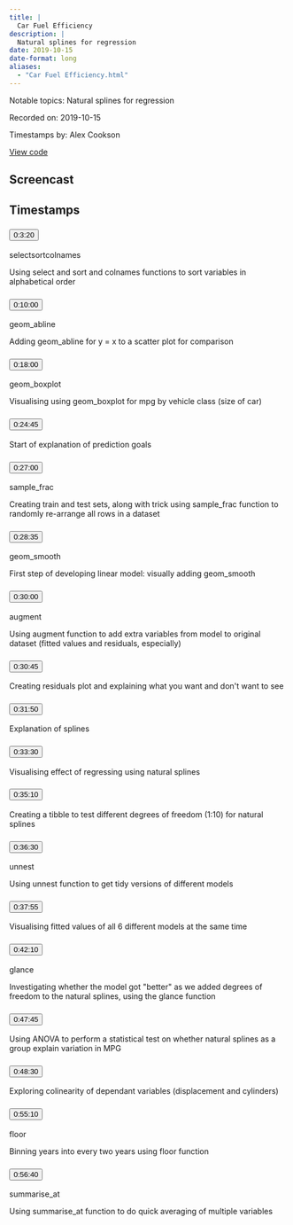 ```yaml
---
title: |
  Car Fuel Efficiency
description: |
  Natural splines for regression
date: 2019-10-15
date-format: long
aliases:
  - "Car Fuel Efficiency.html"
---
```


Notable topics: Natural splines for regression

Recorded on: 2019-10-15

Timestamps by: Alex Cookson

[View code](https://github.com/dgrtwo/data-screencasts/blob/master/car-economy.Rmd)

## Screencast

<div id="yt-player" data-video-id="RpeioixHOHw"></div>

## Timestamps

```{=html}
<div id="topics">
  <div class="topic">
    <h3 id="ts-200">
      <button class="btn btn-link btn-timestamp" onClick="playerSkipToTimestamp(200, this)">0:3:20</button>
    </h3>
    <div class="topic_badges"><div><span class="badge-functions badge bg-info">select</span><span class="badge-functions badge bg-info">sort</span><span class="badge-functions badge bg-info">colnames</span></div><div></div></div>
    <div class="topic_description">
      <p>Using select and sort and colnames functions to sort variables in alphabetical order</p>

    </div>
  </div>
  <div class="topic">
    <h3 id="ts-600">
      <button class="btn btn-link btn-timestamp" onClick="playerSkipToTimestamp(600, this)">0:10:00</button>
    </h3>
    <div class="topic_badges"><div><span class="badge-functions badge bg-info">geom_abline</span></div><div></div></div>
    <div class="topic_description">
      <p>Adding geom_abline for y = x to a scatter plot for comparison</p>

    </div>
  </div>
  <div class="topic">
    <h3 id="ts-1080">
      <button class="btn btn-link btn-timestamp" onClick="playerSkipToTimestamp(1080, this)">0:18:00</button>
    </h3>
    <div class="topic_badges"><div><span class="badge-functions badge bg-info">geom_boxplot</span></div><div></div></div>
    <div class="topic_description">
      <p>Visualising using geom_boxplot for mpg by vehicle class (size of car)</p>

    </div>
  </div>
  <div class="topic">
    <h3 id="ts-1485">
      <button class="btn btn-link btn-timestamp" onClick="playerSkipToTimestamp(1485, this)">0:24:45</button>
    </h3>
    <div class="topic_badges"><div></div><div></div></div>
    <div class="topic_description">
      <p>Start of explanation of prediction goals</p>

    </div>
  </div>
  <div class="topic">
    <h3 id="ts-1620">
      <button class="btn btn-link btn-timestamp" onClick="playerSkipToTimestamp(1620, this)">0:27:00</button>
    </h3>
    <div class="topic_badges"><div><span class="badge-functions badge bg-info">sample_frac</span></div><div></div></div>
    <div class="topic_description">
      <p>Creating train and test sets, along with trick using sample_frac function to randomly re-arrange all rows in a dataset</p>

    </div>
  </div>
  <div class="topic">
    <h3 id="ts-1715">
      <button class="btn btn-link btn-timestamp" onClick="playerSkipToTimestamp(1715, this)">0:28:35</button>
    </h3>
    <div class="topic_badges"><div><span class="badge-functions badge bg-info">geom_smooth</span></div><div></div></div>
    <div class="topic_description">
      <p>First step of developing linear model: visually adding geom_smooth</p>

    </div>
  </div>
  <div class="topic">
    <h3 id="ts-1800">
      <button class="btn btn-link btn-timestamp" onClick="playerSkipToTimestamp(1800, this)">0:30:00</button>
    </h3>
    <div class="topic_badges"><div><span class="badge-functions badge bg-info">augment</span></div><div></div></div>
    <div class="topic_description">
      <p>Using augment function to add extra variables from model to original dataset (fitted values and residuals, especially)</p>

    </div>
  </div>
  <div class="topic">
    <h3 id="ts-1845">
      <button class="btn btn-link btn-timestamp" onClick="playerSkipToTimestamp(1845, this)">0:30:45</button>
    </h3>
    <div class="topic_badges"><div></div><div></div></div>
    <div class="topic_description">
      <p>Creating residuals plot and explaining what you want and don't want to see</p>

    </div>
  </div>
  <div class="topic">
    <h3 id="ts-1910">
      <button class="btn btn-link btn-timestamp" onClick="playerSkipToTimestamp(1910, this)">0:31:50</button>
    </h3>
    <div class="topic_badges"><div></div><div></div></div>
    <div class="topic_description">
      <p>Explanation of splines</p>

    </div>
  </div>
  <div class="topic">
    <h3 id="ts-2010">
      <button class="btn btn-link btn-timestamp" onClick="playerSkipToTimestamp(2010, this)">0:33:30</button>
    </h3>
    <div class="topic_badges"><div></div><div></div></div>
    <div class="topic_description">
      <p>Visualising effect of regressing using natural splines</p>

    </div>
  </div>
  <div class="topic">
    <h3 id="ts-2110">
      <button class="btn btn-link btn-timestamp" onClick="playerSkipToTimestamp(2110, this)">0:35:10</button>
    </h3>
    <div class="topic_badges"><div></div><div></div></div>
    <div class="topic_description">
      <p>Creating a tibble to test different degrees of freedom (1:10) for natural splines</p>

    </div>
  </div>
  <div class="topic">
    <h3 id="ts-2190">
      <button class="btn btn-link btn-timestamp" onClick="playerSkipToTimestamp(2190, this)">0:36:30</button>
    </h3>
    <div class="topic_badges"><div><span class="badge-functions badge bg-info">unnest</span></div><div></div></div>
    <div class="topic_description">
      <p>Using unnest function to get tidy versions of different models</p>

    </div>
  </div>
  <div class="topic">
    <h3 id="ts-2275">
      <button class="btn btn-link btn-timestamp" onClick="playerSkipToTimestamp(2275, this)">0:37:55</button>
    </h3>
    <div class="topic_badges"><div></div><div></div></div>
    <div class="topic_description">
      <p>Visualising fitted values of all 6 different models at the same time</p>

    </div>
  </div>
  <div class="topic">
    <h3 id="ts-2530">
      <button class="btn btn-link btn-timestamp" onClick="playerSkipToTimestamp(2530, this)">0:42:10</button>
    </h3>
    <div class="topic_badges"><div><span class="badge-functions badge bg-info">glance</span></div><div></div></div>
    <div class="topic_description">
      <p>Investigating whether the model got &quot;better&quot; as we added degrees of freedom to the natural splines, using the glance function</p>

    </div>
  </div>
  <div class="topic">
    <h3 id="ts-2865">
      <button class="btn btn-link btn-timestamp" onClick="playerSkipToTimestamp(2865, this)">0:47:45</button>
    </h3>
    <div class="topic_badges"><div></div><div></div></div>
    <div class="topic_description">
      <p>Using ANOVA to perform a statistical test on whether natural splines as a group explain variation in MPG</p>

    </div>
  </div>
  <div class="topic">
    <h3 id="ts-2910">
      <button class="btn btn-link btn-timestamp" onClick="playerSkipToTimestamp(2910, this)">0:48:30</button>
    </h3>
    <div class="topic_badges"><div></div><div></div></div>
    <div class="topic_description">
      <p>Exploring colinearity of dependant variables (displacement and cylinders)</p>

    </div>
  </div>
  <div class="topic">
    <h3 id="ts-3310">
      <button class="btn btn-link btn-timestamp" onClick="playerSkipToTimestamp(3310, this)">0:55:10</button>
    </h3>
    <div class="topic_badges"><div><span class="badge-functions badge bg-info">floor</span></div><div></div></div>
    <div class="topic_description">
      <p>Binning years into every two years using floor function</p>

    </div>
  </div>
  <div class="topic">
    <h3 id="ts-3400">
      <button class="btn btn-link btn-timestamp" onClick="playerSkipToTimestamp(3400, this)">0:56:40</button>
    </h3>
    <div class="topic_badges"><div><span class="badge-functions badge bg-info">summarise_at</span></div><div></div></div>
    <div class="topic_description">
      <p>Using summarise_at function to do quick averaging of multiple variables</p>

    </div>
  </div>
</div>
```
     
<script>
// 2. This code loads the IFrame Player API code asynchronously.
var tag = document.createElement("script");

tag.src = "https://www.youtube.com/iframe_api";
var firstScriptTag = document.getElementsByTagName("script")[0];
firstScriptTag.parentNode.insertBefore(tag, firstScriptTag);

// 3. This function creates an <iframe> (and YouTube player)
//    after the API code downloads.
var videoId = document.getElementById("yt-player").dataset.videoId;
var player;
function onYouTubeIframeAPIReady() {
  player = new YT.Player("yt-player", {
    height: "486",
    width: "864",
    videoId: videoId,
    playerVars: {
      "playsinline": 1
    },
    events: {
      onStateChange: function(event) {
        if (event.data == YT.PlayerState.PLAYING) {
          followTimestamps()
        }
      }
    }
  });
}

function playerSkipToTimestamp(seconds, tsElement) {
  player.seekTo(seconds, true)
  tsElement.scrollIntoView()
  document.getElementById("screencast").scrollIntoView()
}

const timestamps = Array.from(document.querySelectorAll('.topic h3[id^="ts-"]'))
  .map(el => el.id.replace('ts-', ''))

function followTimestamps() {
  if (player.getPlayerState() !== 1) {
    return
  }
  const currentTime = `${Math.floor(player.getCurrentTime())}`
  if (timestamps.includes(currentTime)) {
    const el = document.getElementById(`ts-${currentTime}`)
    if (el) {
      el.scrollIntoView()
      document.getElementById("screencast").scrollIntoView()
    }
  }
  setTimeout(followTimestamps, 1000)
}
</script>
